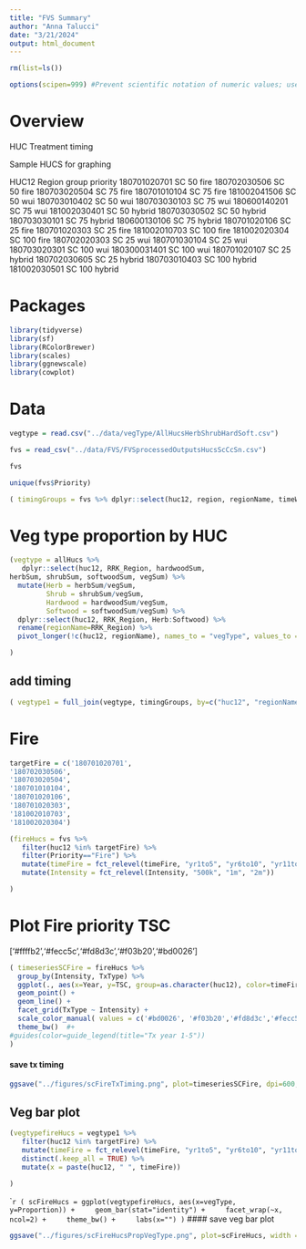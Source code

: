 ```yaml
---
title: "FVS Summary"
author: "Anna Talucci"
date: "3/21/2024"
output: html_document
---
```

```r
rm(list=ls())
```

```r
options(scipen=999) #Prevent scientific notation of numeric values; use =0 to reset
```

# Overview

HUC Treatment timing


Sample HUCS for graphing

HUC12	Region	group	priority
180701020701	SC	50	fire
180702030506	SC	50	fire
180703020504	SC	75	fire
180701010104	SC	75	fire
181002041506	SC	50	wui
180703010402	SC	50	wui
180703030103	SC	75	wui
180600140201	SC	75	wui
181002030401	SC	50	hybrid
180703030502	SC	50	hybrid
180703030101	SC	75	hybrid
180600130106	SC	75	hybrid
180701020106	SC	25	fire
180701020303	SC	25	fire
181002010703	SC	100	fire
181002020304	SC	100	fire
180702020303	SC	25	wui
180701030104	SC	25	wui
180703020301	SC	100	wui
180300031401	SC	100	wui
180701020107	SC	25	hybrid
180702030605	SC	25	hybrid
180703010403	SC	100	hybrid
181002030501	SC	100	hybrid

# Packages

```r
library(tidyverse)
library(sf)
library(RColorBrewer)
library(scales)
library(ggnewscale)
library(cowplot)
```


# Data

```r
vegtype = read.csv("../data/vegType/AllHucsHerbShrubHardSoft.csv")
```

```r
fvs = read_csv("../data/FVS/FVSprocessedOutputsHucsScCcSn.csv")
```
```r
fvs
```

```r
unique(fvs$Priority)
```
```r
( timingGroups = fvs %>% dplyr::select(huc12, region, regionName, timeWui, timeFire, timeHybrid) )
```
# Veg type proportion by HUC
```r
(vegtype = allHucs %>% 
   dplyr::select(huc12, RRK_Region, hardwoodSum, 
herbSum, shrubSum, softwoodSum, vegSum) %>%
  mutate(Herb = herbSum/vegSum,
         Shrub = shrubSum/vegSum,
         Hardwood = hardwoodSum/vegSum,
         Softwood = softwoodSum/vegSum) %>%
  dplyr::select(huc12, RRK_Region, Herb:Softwood) %>%
  rename(regionName=RRK_Region) %>%
  pivot_longer(!c(huc12, regionName), names_to = "vegType", values_to = "Proportion")

)
```

## add timing
```r
( vegtype1 = full_join(vegtype, timingGroups, by=c("huc12", "regionName") ) )
```

# Fire 
```r
targetFire = c('180701020701',
'180702030506',	
'180703020504',	
'180701010104',
'180701020106',	
'180701020303',	
'181002010703',	
'181002020304')
```

```r
(fireHucs = fvs %>% 
   filter(huc12 %in% targetFire) %>% 
   filter(Priority=="Fire") %>% 
   mutate(timeFire = fct_relevel(timeFire, "yr1to5", "yr6to10", "yr11to15", "yr16to20")) %>%
   mutate(Intensity = fct_relevel(Intensity, "500k", "1m", "2m"))

)
```

# Plot Fire priority TSC
['#ffffb2','#fecc5c','#fd8d3c','#f03b20','#bd0026']
```r
( timeseriesSCFire = fireHucs %>% 
  group_by(Intensity, TxType) %>%
  ggplot(., aes(x=Year, y=TSC, group=as.character(huc12), color=timeFire)) +
  geom_point() + 
  geom_line() + 
  facet_grid(TxType ~ Intensity) +
  scale_color_manual( values = c('#bd0026', '#f03b20','#fd8d3c','#fecc5c'), name="Tx timing") +
  theme_bw()  #+
#guides(color=guide_legend(title="Tx year 1-5"))
)
```
#### save tx timing
```r
ggsave("../figures/scFireTxTiming.png", plot=timeseriesSCFire, dpi=600, bg="white")
```

## Veg bar plot
```r

(vegtypefireHucs = vegtype1 %>% 
   filter(huc12 %in% targetFire) %>% 
   mutate(timeFire = fct_relevel(timeFire, "yr1to5", "yr6to10", "yr11to15", "yr16to20")) %>%
   distinct(.keep_all = TRUE) %>%
   mutate(x = paste(huc12, " ", timeFire)) 

)

```

````r
( scFireHucs = ggplot(vegtypefireHucs, aes(x=vegType, y=Proportion)) +
    geom_bar(stat="identity") +
    facet_wrap(~x, ncol=2) +
    theme_bw() +
    labs(x="")
)
```
#### save veg bar plot
```r
ggsave("../figures/scFireHucsPropVegType.png", plot=scFireHucs, width = 5, height = 6, units = "in", dpi=600, bg="white")
```